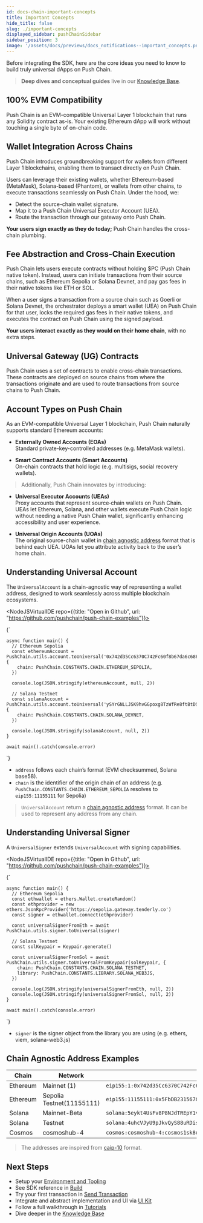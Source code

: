 ```yaml
---
id: docs-chain-important-concepts
title: Important Concepts
hide_title: false
slug: ./important-concepts
displayed_sidebar: pushChainSidebar
sidebar_position: 3
image: '/assets/docs/previews/docs_notifications--important_concepts.png'
---
```


<head>
  <title>{'Important Concepts | Push Chain Docs'}</title>
</head>

<!-- Content Start -->

Before integrating the SDK, here are the core ideas you need to know to build truly universal dApps on Push Chain.

> **Deep dives and conceptual guides** live in our [Knowledge Base](/knowledge).


## 100% EVM Compatibility

Push Chain is an EVM-compatible Universal Layer 1 blockchain that runs any Solidity contract as-is. Your existing Ethereum dApp will work without touching a single byte of on-chain code.

## Wallet Integration Across Chains

Push Chain introduces groundbreaking support for wallets from different Layer 1 blockchains, enabling them to transact directly on Push Chain.

Users can leverage their existing wallets, whether Ethereum-based (MetaMask), Solana-based (Phantom), or wallets from other chains, to execute transactions seamlessly on Push Chain. Under the hood, we:

- Detect the source-chain wallet signature.
- Map it to a Push Chain Universal Executor Account (UEA).
- Route the transaction through our gateway onto Push Chain.

**Your users sign exactly as they do today;** Push Chain handles the cross-chain plumbing.

<!-- Optional: link to Architecture overview or “Universal Gateway” deep dive -->

## Fee Abstraction and Cross-Chain Execution

Push Chain lets users execute contracts without holding $PC (Push Chain native token). Instead, users can initiate transactions from their source chains, such as Ethereum Sepolia or Solana Devnet, and pay gas fees in their native tokens like ETH or SOL.

When a user signs a transaction from a source chain such as Goerli or Solana Devnet, the orchestrator deploys a smart wallet (UEA) on Push Chain for that user, locks the required gas fees in their native tokens, and executes the contract on Push Chain using the signed payload.

**Your users interact exactly as they would on their home chain**, with no extra steps.

## Universal Gateway (UG) Contracts

Push Chain uses a set of contracts to enable cross-chain transactions. These contracts are deployed on source chains from where the transactions originate and are used to route transactions from source chains to Push Chain.

## Account Types on Push Chain

As an EVM-compatible Universal Layer 1 blockchain, Push Chain naturally supports standard Ethereum accounts:

- **Externally Owned Accounts (EOAs)**<br />
  Standard private-key-controlled addresses (e.g. MetaMask wallets).

- **Smart Contract Accounts (Smart Accounts)**<br />
  On-chain contracts that hold logic (e.g. multisigs, social recovery wallets).

> Additionally, Push Chain innovates by introducing:

- **Universal Executor Accounts (UEAs)**<br />
  Proxy accounts that represent source‐chain wallets on Push Chain. UEAs let Ethereum, Solana, and other wallets execute Push Chain logic without needing a native Push Chain wallet, significantly enhancing accessibility and user experience.

- **Universal Origin Accounts (UOAs)**<br />
  The original source-chain wallet in [chain agnostic address](#chain-agnostic-address-examples 'Examples of chain agnostic address') format that is behind each UEA. UOAs let you attribute activity back to the user’s home chain.

## Understanding Universal Account

The `UniversalAccount` is a chain-agnostic way of representing a wallet address, designed to work seamlessly across multiple blockchain ecosystems.

  <NodeJSVirtualIDE repo={{title: "Open in Github", url: "https://github.com/pushchain/push-chain-examples"}}>

{`


    async function main() {
      // Ethereum Sepolia
      const ethereumAccount = PushChain.utils.account.toUniversal('0x742d35Cc6370C742Fc60f8b67da6c68F091C42b5', {
        chain: PushChain.CONSTANTS.CHAIN.ETHEREUM_SEPOLIA,
      })

      console.log(JSON.stringify(ethereumAccount, null, 2))

      // Solana Testnet
      const solanaAccount = PushChain.utils.account.toUniversal('ySYrGNLLJSK9hvGGpoxg8TzWfRe8ftBtDSMECtx2eJR', {
        chain: PushChain.CONSTANTS.CHAIN.SOLANA_DEVNET,
      })

      console.log(JSON.stringify(solanaAccount, null, 2))
    }

    await main().catch(console.error)

`}

</NodeJSVirtualIDE>

- `address` follows each chain’s format (EVM checksummed, Solana base58).
- `chain` is the identifier of the origin chain of an address (e.g. `PushChain.CONSTANTS.CHAIN.ETHEREUM_SEPOLIA` resolves to `eip155:11155111` for Sepolia)

> `UniversalAccount` return a [chain agnostic address](#chain-agnostic-address-examples 'Examples of chain agnostic address') format. It can be used to represent any address from any chain.

## Understanding Universal Signer

A `UniversalSigner` extends `UniversalAccount` with signing capabilities.

  <NodeJSVirtualIDE repo={{title: "Open in Github", url: "https://github.com/pushchain/push-chain-examples"}}>

{`


    async function main() {
      // Ethereum Sepolia
      const ethwallet = ethers.Wallet.createRandom()
      const ethprovider = new ethers.JsonRpcProvider('https://sepolia.gateway.tenderly.co')
      const signer = ethwallet.connect(ethprovider)

      const universalSignerFromEth = await PushChain.utils.signer.toUniversal(signer)

      // Solana Testnet
      const solKeypair = Keypair.generate()

      const universalSignerFromSol = await PushChain.utils.signer.toUniversalFromKeypair(solKeypair, {
        chain: PushChain.CONSTANTS.CHAIN.SOLANA_TESTNET,
        library: PushChain.CONSTANTS.LIBRARY.SOLANA_WEB3JS,
      })

      console.log(JSON.stringify(universalSignerFromEth, null, 2))
      console.log(JSON.stringify(universalSignerFromSol, null, 2))
    }

    await main().catch(console.error)

`}

</NodeJSVirtualIDE>

- `signer` is the signer object from the library you are using (e.g. ethers, viem, solana-web3.js)

## Chain Agnostic Address Examples

| Chain    | Network                   | CAIP-10 Identifier                                                  |
| -------- | ------------------------- | ------------------------------------------------------------------- |
| Ethereum | Mainnet (1)               | `eip155:1:0x742d35Cc6370C742Fc60f8b67da6c68F091C42b5`               |
| Ethereum | Sepolia Testnet(11155111) | `eip155:11155111:0x5FbDB2315678afecB367f032d93F642f64180aa3`        |
| Solana   | Mainnet-Beta              | `solana:5eykt4UsFv8P8NJdTREpY1vzqKqZKvdp:9xQeWvGFvPEZZY3Yvj5V14xi4tYmEXjfSDrm5sVqTvcAg` |
| Solana   | Testnet                   | `solana:4uhcVJyU9pJkvQyS88uRDiswHXSCkY3z:7fCAbbLejF64HTZ39rjFBUXJEMYT9z7d6NM6ovaoyNaW`       |
| Cosmos   | cosmoshub-4               | `cosmos:cosmoshub-4:cosmos1sk8uyz4u6zmxus3aurayrjyvfgtytvpnr685ur`  |

> The addresses are inspired from [caip-10](https://github.com/ChainSafe/CAIPs/blob/master/CAIPs/CAIP-10.md 'Link to caip-10 proposal') format.

## Next Steps

- Setup your [Environment and Tooling](/docs/chain/setup/)
- See SDK reference in [Build](/docs/chain/build/)
- Try your first transaction in [Send Transaction](/docs/chain/build/send-universal-transaction)
- Integrate and abstract implementation and UI via [UI Kit](/docs/chain/ui-kit/)
- Follow a full walkthrough in [Tutorials](/docs/chain/tutorials/)
- Dive deeper in the [Knowledge Base](https://push.org/knowledge/)
